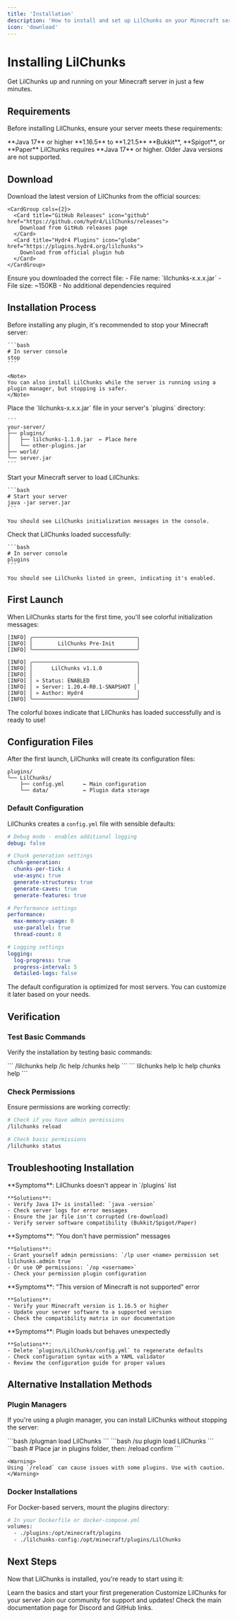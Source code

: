 ```yaml
---
title: 'Installation'
description: 'How to install and set up LilChunks on your Minecraft server'
icon: 'download'
---
```


# Installing LilChunks

Get LilChunks up and running on your Minecraft server in just a few minutes.

## Requirements

Before installing LilChunks, ensure your server meets these requirements:

<CardGroup cols={3}>
  <Card title="Java Version" icon="coffee">
    **Java 17** or higher
  </Card>
  <Card title="Minecraft Version" icon="cube">
    **1.16.5** to **1.21.5**
  </Card>
  <Card title="Server Software" icon="server">
    **Bukkit**, **Spigot**, or **Paper**
  </Card>
</CardGroup>

<Warning>
LilChunks requires **Java 17** or higher. Older Java versions are not supported.
</Warning>

## Download

<Steps>
  <Step title="Get the Latest Release">
    Download the latest version of LilChunks from the official sources:
    
    <CardGroup cols={2}>
      <Card title="GitHub Releases" icon="github" href="https://github.com/hydr4/LilChunks/releases">
        Download from GitHub releases page
      </Card>
      <Card title="Hydr4 Plugins" icon="globe" href="https://plugins.hydr4.org/lilchunks">
        Download from official plugin hub
      </Card>
    </CardGroup>
  </Step>
  
  <Step title="Verify Download">
    Ensure you downloaded the correct file:
    - File name: `lilchunks-x.x.x.jar`
    - File size: ~150KB
    - No additional dependencies required
  </Step>
</Steps>

## Installation Process

<Steps>
  <Step title="Stop Your Server">
    Before installing any plugin, it's recommended to stop your Minecraft server:
    
    ```bash
    # In server console
    stop
    ```
    
    <Note>
    You can also install LilChunks while the server is running using a plugin manager, but stopping is safer.
    </Note>
  </Step>
  
  <Step title="Upload the Plugin">
    Place the `lilchunks-x.x.x.jar` file in your server's `plugins` directory:
    
    ```
    your-server/
    ├── plugins/
    │   ├── lilchunks-1.1.0.jar  ← Place here
    │   └── other-plugins.jar
    ├── world/
    └── server.jar
    ```
  </Step>
  
  <Step title="Start Your Server">
    Start your Minecraft server to load LilChunks:
    
    ```bash
    # Start your server
    java -jar server.jar
    ```
    
    You should see LilChunks initialization messages in the console.
  </Step>
  
  <Step title="Verify Installation">
    Check that LilChunks loaded successfully:
    
    ```bash
    # In server console
    plugins
    ```
    
    You should see LilChunks listed in green, indicating it's enabled.
  </Step>
</Steps>

## First Launch

When LilChunks starts for the first time, you'll see colorful initialization messages:

```
[INFO] ╭─────────────────────────────────╮
[INFO] │        LilChunks Pre-Init       │
[INFO] ╰─────────────────────────────────╯

[INFO] ╭─────────────────────────────────╮
[INFO] │      LilChunks v1.1.0           │
[INFO] │                                 │
[INFO] │ » Status: ENABLED               │
[INFO] │ » Server: 1.20.4-R0.1-SNAPSHOT │
[INFO] │ » Author: Hydr4                 │
[INFO] ╰─────────────────────────────────╯
```

<Tip>
The colorful boxes indicate that LilChunks has loaded successfully and is ready to use!
</Tip>

## Configuration Files

After the first launch, LilChunks will create its configuration files:

```
plugins/
└── LilChunks/
    ├── config.yml      ← Main configuration
    └── data/           ← Plugin data storage
```

### Default Configuration

LilChunks creates a `config.yml` file with sensible defaults:

```yaml
# Debug mode - enables additional logging
debug: false

# Chunk generation settings
chunk-generation:
  chunks-per-tick: 4
  use-async: true
  generate-structures: true
  generate-caves: true
  generate-features: true

# Performance settings
performance:
  max-memory-usage: 0
  use-parallel: true
  thread-count: 0

# Logging settings
logging:
  log-progress: true
  progress-interval: 5
  detailed-logs: false
```

<Note>
The default configuration is optimized for most servers. You can customize it later based on your needs.
</Note>

## Verification

### Test Basic Commands

Verify the installation by testing basic commands:

<Tabs>
  <Tab title="In-Game">
    ```
    /lilchunks help
    /lc help
    /chunks help
    ```
  </Tab>
  <Tab title="Console">
    ```
    lilchunks help
    lc help
    chunks help
    ```
  </Tab>
</Tabs>

### Check Permissions

Ensure permissions are working correctly:

```bash
# Check if you have admin permissions
/lilchunks reload

# Check basic permissions
/lilchunks status
```

## Troubleshooting Installation

<AccordionGroup>
  <Accordion title="Plugin Not Loading" icon="exclamation-triangle">
    **Symptoms**: LilChunks doesn't appear in `/plugins` list
    
    **Solutions**:
    - Verify Java 17+ is installed: `java -version`
    - Check server logs for error messages
    - Ensure the jar file isn't corrupted (re-download)
    - Verify server software compatibility (Bukkit/Spigot/Paper)
  </Accordion>
  
  <Accordion title="Permission Errors" icon="lock">
    **Symptoms**: "You don't have permission" messages
    
    **Solutions**:
    - Grant yourself admin permissions: `/lp user <name> permission set lilchunks.admin true`
    - Or use OP permissions: `/op <username>`
    - Check your permission plugin configuration
  </Accordion>
  
  <Accordion title="Version Compatibility" icon="code-branch">
    **Symptoms**: "This version of Minecraft is not supported" error
    
    **Solutions**:
    - Verify your Minecraft version is 1.16.5 or higher
    - Update your server software to a supported version
    - Check the compatibility matrix in our documentation
  </Accordion>
  
  <Accordion title="Configuration Issues" icon="gear">
    **Symptoms**: Plugin loads but behaves unexpectedly
    
    **Solutions**:
    - Delete `plugins/LilChunks/config.yml` to regenerate defaults
    - Check configuration syntax with a YAML validator
    - Review the configuration guide for proper values
  </Accordion>
</AccordionGroup>

## Alternative Installation Methods

### Plugin Managers

If you're using a plugin manager, you can install LilChunks without stopping the server:

<Tabs>
  <Tab title="PlugMan">
    ```bash
    /plugman load LilChunks
    ```
  </Tab>
  <Tab title="ServerUtils">
    ```bash
    /su plugin load LilChunks
    ```
  </Tab>
  <Tab title="Manual Hot-Load">
    ```bash
    # Place jar in plugins folder, then:
    /reload confirm
    ```
    
    <Warning>
    Using `/reload` can cause issues with some plugins. Use with caution.
    </Warning>
  </Tab>
</Tabs>

### Docker Installations

For Docker-based servers, mount the plugins directory:

```dockerfile
# In your Dockerfile or docker-compose.yml
volumes:
  - ./plugins:/opt/minecraft/plugins
  - ./lilchunks-config:/opt/minecraft/plugins/LilChunks
```

## Next Steps

Now that LilChunks is installed, you're ready to start using it:

<CardGroup cols={2}>
  <Card
    title="Quick Start Guide"
    icon="rocket"
    href="/lilchunks/quick-start"
  >
    Learn the basics and start your first pregeneration
  </Card>
  <Card
    title="Configuration"
    icon="gear"
    href="/lilchunks/configuration"
  >
    Customize LilChunks for your server
  </Card>
</CardGroup>

<Tip>
Join our community for support and updates! Check the main documentation page for Discord and GitHub links.
</Tip>